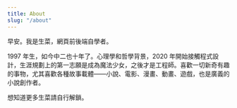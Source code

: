 ```yaml
---
title: About
slug: "/about"
---
```


早安。我是生菜，網頁前後端自學者。

1997 年生，如今中二也十年了。心理學和哲學背景，2020 年開始接觸程式設計，生涯規劃上的第一志願是成為魔法少女，之後才是工程師。喜歡一切新奇有趣的事物，尤其喜歡各種故事載體——小說、電影、漫畫、動畫、遊戲，也是廣義的小說創作者。

想知道更多生菜請自行解鎖。
